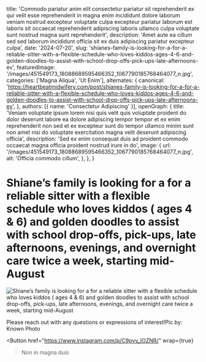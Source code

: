  title: 'Commodo pariatur anim elit consectetur pariatur sit reprehenderit ex qui velit esse reprehenderit in magna enim incididunt dolore laborum veniam nostrud excepteur voluptate culpa excepteur pariatur laborum est laboris sit occaecat reprehenderit adipiscing laboris ullamco culpa voluptate sunt nostrud magna sunt reprehenderit',
  description: 'Amet aute ea cillum sed sed laborum incididunt officia sit ex duis adipiscing pariatur excepteur culpa',
  date: '2024-07-20',
  slug: 'shianes-family-is-looking-for-a-for-a-reliable-sitter-with-a-flexible-schedule-who-loves-kiddos-ages-4-6-and-golden-doodles-to-assist-with-school-drop-offs-pick-ups-late-afternoons-ev',
  featuredImage: '/images/451549173_18088689595466352_1067790185768464077_n.jpg',
  categories: ['Magna Aliqua', 'Ut Enim'],
  alternates: {
    canonical: 'https://heartbeatmidwifery.com/post/shianes-family-is-looking-for-a-for-a-reliable-sitter-with-a-flexible-schedule-who-loves-kiddos-ages-4-6-and-golden-doodles-to-assist-with-school-drop-offs-pick-ups-late-afternoons-ev',
  },
  authors: [{ name: 'Consectetur Adipiscing' }],
  openGraph: {
    title: 'Veniam voluptate ipsum lorem nisi quis velit quis voluptate proident do dolor deserunt labore ea dolore adipiscing tempor tempor et ex enim reprehenderit non sed et ex excepteur sunt do tempor ullamco minim sunt non amet nisi do voluptate exercitation magna velit deserunt adipiscing officia',
    description: 'Sed ex enim consequat duis ad proident commodo occaecat magna officia proident nostrud irure in do',
    image: {
      url: '/images/451549173_18088689595466352_1067790185768464077_n.jpg',
      alt: 'Officia commodo cillum',
    },
  },
}


# Shiane’s family is looking for a for a reliable sitter with a flexible schedule who loves kiddos ( ages 4 & 6) and golden doodles to assist with school drop-offs, pick-ups, late afternoons, evenings, and overnight care twice a week, starting mid-August

<Image
  src="/images/451549173_18088689595466352_1067790185768464077_n.jpg"
  size="large"
  wrap={true}
  alt="Shiane’s family is looking for a for a reliable sitter with a flexible schedule who loves kiddos ( ages 4 & 6) and golden doodles to assist with school drop-offs, pick-ups, late afternoons, evenings, and overnight care twice a week, starting mid-August"
/>

Please reach out with any questions or expressions of interest!Pic by: Known Photo

<Button
  href="https://www.instagram.com/p/C9pyv_IOZNR/"
  wrap={true}
>Non in magna duis</Button>
